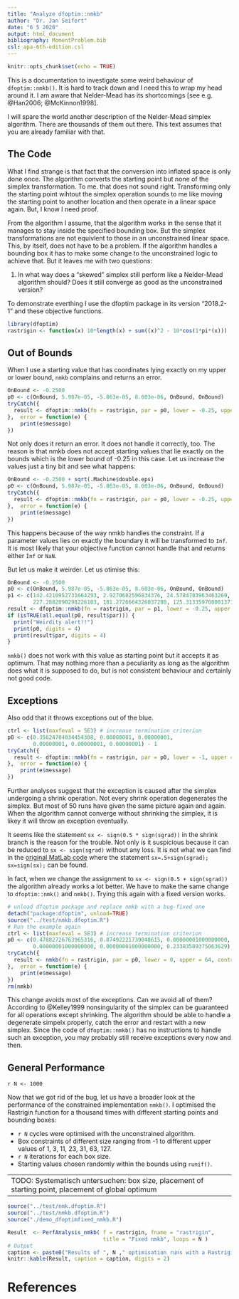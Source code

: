 ```yaml
---
title: "Analyze dfoptim::nmkb"
author: "Dr. Jan Seifert"
date: "6 5 2020"
output: html_document
bibliography: MomentProblem.bib
csl: apa-6th-edition.csl
---
```


```r
knitr::opts_chunk$set(echo = TRUE)
```

This is a documentation to investigate some weird behaviour of `dfoptim::nmkb()`. It is hard to track down and I need this to wrap my head around it. I am aware that Nelder-Mead has its shortcomings [see e.g. @Han2006; @McKinnon1998].

I will spare the world another description of the Nelder-Mead simplex algorithm. There are thousands of them out there. This text assumes that you are already familiar with that.



## The Code

What I find strange is that fact that the conversion into inflated space is only done once. The algorithm converts the starting point but none of the simplex transformation. To me. that does not sound right. Transforming only the starting point wihtout the simplex operation sounds to me like moving the starting point to another location and then operate in a linear space again. But, I know I need proof.

From the algorithm I assume, that the algorithm works in the sense that it manages to stay inside the specified bounding box. But the simplex transformations are not equivlent to those in an unconstrained linear space. This, by itself, does not have to be a problem. If the algorithm handles a bounding box it has to make some change to the unconstrained logic to achieve that. But it leaves me with two questions:

1. In what way does a "skewed" simplex still perform like a Nelder-Mead algorithm should? Does it still converge as good as the unconstrained version?


To demonstrate everthing I use the dfoptim package in its version "2018.2-1" and these objective functions.

```r
library(dfoptim)
rastrigin <- function(x) 10*length(x) + sum((x)^2 - 10*cos(1*pi*(x))) 
```



## Out of Bounds

When I use a starting value that has coordinates lying exactly on my upper or lower bound, `nmkb` complains and returns an error. 

```r
OnBound <- -0.2500
p0 <- c(OnBound, 5.987e-05, -5.863e-05, 8.603e-06, OnBound, OnBound)
tryCatch({ 
  result <- dfoptim::nmkb(fn = rastrigin, par = p0, lower = -0.25, upper = 250)
},  error = function(e) {
    print(e$message)
})
```

Not only does it return an error. It does not handle it correctly, too. The reason is that nmkb does not accept starting values that lie exactly on the bounds which is the lower bound of -0.25 in this case. Let us increase the values just a tiny bit and see what happens:

```r
OnBound <- -0.2500 + sqrt(.Machine$double.eps)
p0 <- c(OnBound, 5.987e-05, -5.863e-05, 8.603e-06, OnBound, OnBound)
tryCatch({ 
  result <- dfoptim::nmkb(fn = rastrigin, par = p0, lower = -0.25, upper = 250)
},  error = function(e) {
    print(e$message)
})
```

This happens because of the way nmkb handles the constraint. If a parameter values lies on exactly the boundary it will be transformed to `Inf`. It is most likely that your objective function cannot handle that and returns either `Ìnf` or `NaN`.

But let us make it weirder. Let us otimise this:

```r
OnBound <- -0.2500
p0 <- c(OnBound, 5.987e-05, -5.863e-05, 8.603e-06, OnBound, OnBound)
p1 <- c(142.4210952731664293, 2.9270682596834376, 24.5784783963463269,
        227.2882090298226103, 181.2726664326037280, 125.3133597080013715)
result <- dfoptim::nmkb(fn = rastrigin, par = p1, lower = -0.25, upper = 250)
if (isTRUE(all.equal(p0, result$par))) {
  print("Weirdity alert!!") 
  print(p0, digits = 4)
  print(result$par, digits = 4)
}
```

`nmkb()` does not work with this value as starting point but it accepts it as optimum. That may nothing more than a peculiarity as long as the algorithm does what it is supposed to do, but is not consistent behaviour and certainly not good code.



## Exceptions

Also odd that it throws exceptions out of the blue.

```r
ctrl <- list(maxfeval = 5E3) # increase termination criterion
p0 <- c(0.35624704034454308, 0.00000001, 0.00000001, 
        0.00000001, 0.00000001, 0.00000001) - 1
tryCatch({ 
  result <- dfoptim::nmkb(fn = rastrigin, par = p0, lower = -1, upper = 3, control = ctrl)
},  error = function(e) {
    print(e$message)
})
```

Further analyses suggest that the exception is caused after the simplex undergoing a shrink operation. Not every shrink operation degenerates the simplex. But most of 50 runs have given the same picture again and again. When the algorithm cannot converge without shrinking the simplex, it is likey it will throw an exception eventually.

It seems like the statement `sx <- sign(0.5 * sign(sgrad))` in the shrink branch is the reason for the trouble. Not only is it suspicious because it can be reduced to `sx <- sign(sgrad)` without any loss. It is not what we can find in the [original MatLab code](https://archive.siam.org/books/kelley/fr18/OPT_CODE/nelder.m) where the statement `sx=.5+sign(sgrad); sx=sign(sx);` can be found. 

In fact, when we change the assignment to `sx <- sign(0.5 + sign(sgrad))` the algorithm already works a lot better. We have to make the same change to `dfoptim::nmk()` and `nmkb()`. Trying this again with a fixed version works.

```r
# unload dfoptim package and replace nmkb with a bug-fixed one
detach("package:dfoptim", unload=TRUE)
source("../test/nmkb.dfoptim.R")
# Run the example again
ctrl <- list(maxfeval = 5E3) # increase termination criterion
p0 <- c(0.47882726763965316, 0.87492221739048615, 0.00000001000000000,
        0.00000001000000000, 0.00000001000000000, 0.23383589375063629)
tryCatch({ 
  result <- nmkb(fn = rastrigin, par = p0, lower = 0, upper = 64, control = ctrl)
},  error = function(e) {
    print(e$message)
})
rm(nmkb)
```



This change avoids most of the exceptions. Can we avoid all of them? According to @Kelley1999 nonsingularity of the simplex can be guaranteed for all operations except shrinking. The algorithm should be able to handle a degenerate simpelx properly, catch the error and restart with a new simplex. Since the code of `dfoptim::nmkb()` has no instructions to handle such an exception, you may probably still receive exceptions every now and then.



## General Performance

`r N <- 1000`

Now that we got rid of the bug, let us have a broader look at the performance of the constrained implementation `nmkb()`. I optimised the Rastrigin function for a thousand times with different starting points and bounding boxes:

* `r N` cycles were optimised with the unconstrained algorithm.
* Box constraints of different size ranging from -1 to different upper values of 1, 3, 11, 23, 31, 63, 127.
* `r N` iterations for each box size.
* Starting values chosen randomly within the bounds using `runif()`.

----------------
TODO: Systematisch untersuchen: box size, placement of starting point, placement of global optimum
----------------


```r
source("../test/nmk.dfoptim.R")
source("../test/nmkb.dfoptim.R")
source("./demo_dfoptimfixed_nmkb.R")

Result  <- PerfAnalysis_nmkb( f = rastrigin, fname = "rastrigin", 
                              title = "Fixed nmkb", loops = N )
# Output
caption <- paste0("Results of ", N ," optimisation runs with a Rastrigin function")
knitr::kable(Result, caption = caption, digits = 2)
```



# References


